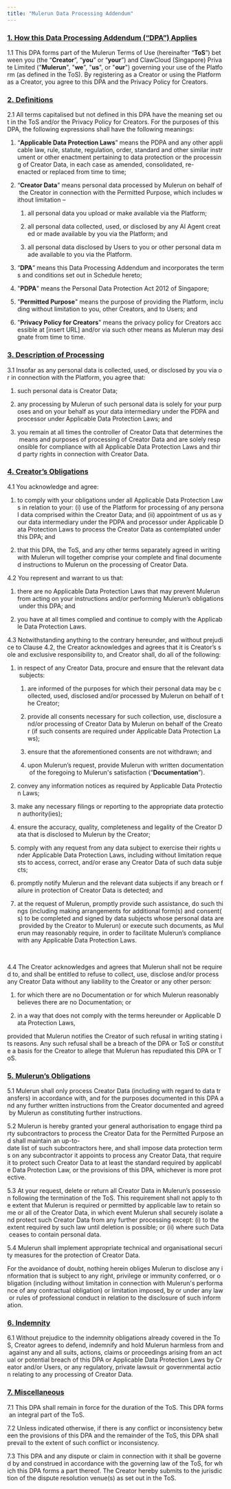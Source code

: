 ```yaml
---
title: "Mulerun Data Processing Addendum"
---
```


<h3><u>1. How this Data Processing Addendum (“DPA”) Applies</u></h3>

1.1 This DPA forms part of the Mulerun Terms of Use (hereinafter “**ToS**”) between you (the “**Creator**”, “**you**” or “**your**”) and ClawCloud (Singapore) Private Limited ("**Mulerun**", "**we**", "**us**", or "**our**") governing your use of the Platform (as defined in the ToS). By registering as a Creator or using the Platform as a Creator, you agree to this DPA and the Privacy Policy for Creators.

<h3><u>2. Definitions</u></h3>

2.1 All terms capitalised but not defined in this DPA have the meaning set out in the ToS and/or the Privacy Policy for Creators. For the purposes of this DPA, the following expressions shall have the following meanings:

1.  “**Applicable Data Protection Laws**” means the PDPA and any other applicable law, rule, statute, regulation, order, standard and other similar instrument or other enactment pertaining to data protection or the processing of Creator Data, in each case as amended, consolidated, re-enacted or replaced from time to time;
    
2.  “**Creator Data**” means personal data processed by Mulerun on behalf of the Creator in connection with the Permitted Purpose, which includes without limitation –
    
    1.  all personal data you upload or make available via the Platform;
        
    2.  all personal data collected, used, or disclosed by any AI Agent created or made available by you via the Platform; and
        
    3.  all personal data disclosed by Users to you or other personal data made available to you via the Platform. 
        
3.  “**DPA**” means this Data Processing Addendum and incorporates the terms and conditions set out in Schedule hereto; 
    
4.  "**PDPA**" means the Personal Data Protection Act 2012 of Singapore;
    
5.  "**Permitted Purpose**" means the purpose of providing the Platform, including without limitation to you, other Creators, and to Users; and
    
6.  "**Privacy Policy for Creators**" means the privacy policy for Creators accessible at \[insert URL\] and/or via such other means as Mulerun may designate from time to time. 
    

<h3><u>3. Description of Processing</u></h3>

3.1 Insofar as any personal data is collected, used, or disclosed by you via or in connection with the Platform, you agree that:

1.  such personal data is Creator Data;
    
2.  any processing by Mulerun of such personal data is solely for your purposes and on your behalf as your data intermediary under the PDPA and processor under Applicable Data Protection Laws; and
    
3.  you remain at all times the controller of Creator Data that determines the means and purposes of processing of Creator Data and are solely responsible for compliance with all Applicable Data Protection Laws and third party rights in connection with Creator Data. 
    

<h3><u>4. Creator’s Obligations</u></h3>

4.1 You acknowledge and agree:

1.  to comply with your obligations under all Applicable Data Protection Laws in relation to your: (i) use of the Platform for processing of any personal data comprised within the Creator Data; and (ii) appointment of us as your data intermediary under the PDPA and processor under Applicable Data Protection Laws to process the Creator Data as contemplated under this DPA; and
    
2.  that this DPA, the ToS, and any other terms separately agreed in writing with Mulerun will together comprise your complete and final documented instructions to Mulerun on the processing of Creator Data. 
    

4.2 You represent and warrant to us that:

1.  there are no Applicable Data Protection Laws that may prevent Mulerun from acting on your instructions and/or performing Mulerun’s obligations under this DPA; and​
    
2.  you have at all times complied and continue to comply with the Applicable Data Protection Laws.
    

4.3 Notwithstanding anything to the contrary hereunder, and without prejudice to Clause 4.2, the Creator acknowledges and agrees that it is Creator’s sole and exclusive responsibility to, and Creator shall, do all of the following:

1.  in respect of any Creator Data, procure and ensure that the relevant data subjects: 
    
    1.  are informed of the purposes for which their personal data may be collected, used, disclosed and/or processed by Mulerun on behalf of the Creator;
        
    2.  provide all consents necessary for such collection, use, disclosure and/or processing of Creator Data by Mulerun on behalf of the Creator (if such consents are required under Applicable Data Protection Laws);
        
    3.  ensure that the aforementioned consents are not withdrawn; and
        
    4.  upon Mulerun’s request, provide Mulerun with written documentation of the foregoing to Mulerun's satisfaction (“**Documentation**”). 
        
2.  convey any information notices as required by Applicable Data Protection Laws;
    
3.  make any necessary filings or reporting to the appropriate data protection authority(ies);
    
4.  ensure the accuracy, quality, completeness and legality of the Creator Data that is disclosed to Mulerun by the Creator;
    
5.  comply with any request from any data subject to exercise their rights under Applicable Data Protection Laws, including without limitation requests to access, correct, and/or erase any Creator Data of such data subjects;
    
6.  promptly notify Mulerun and the relevant data subjects if any breach or failure in protection of Creator Data is detected; and
    
7.  at the request of Mulerun, promptly provide such assistance, do such things (including making arrangements for additional form(s) and consent(s) to be completed and signed by data subjects whose personal data are provided by the Creator to Mulerun) or execute such documents, as Mulerun may reasonably require, in order to facilitate Mulerun’s compliance with any Applicable Data Protection Laws.
    

​

4.4 The Creator acknowledges and agrees that Mulerun shall not be required to, and shall be entitled to refuse to collect, use, disclose and/or process any Creator Data without any liability to the Creator or any other person:

1.  for which there are no Documentation or for which Mulerun reasonably believes there are no Documentation; or
    
2.  in a way that does not comply with the terms hereunder or Applicable Data Protection Laws,
    

provided that Mulerun notifies the Creator of such refusal in writing stating its reasons. Any such refusal shall be a breach of the DPA or ToS or constitute a basis for the Creator to allege that Mulerun has repudiated this DPA or ToS.

<h3><u>5. Mulerun’s Obligations</u></h3>

5.1 Mulerun shall only process Creator Data (including with regard to data transfers) in accordance with, and for the purposes documented in this DPA and any further written instructions from the Creator documented and agreed by Mulerun as constituting further instructions.

5.2 Mulerun is hereby granted your general authorisation to engage third party subcontractors to process the Creator Data for the Permitted Purpose and shall maintain an up-to-date list of such subcontractors here, and shall impose data protection terms on any subcontractor it appoints to process any Creator Data, that require it to protect such Creator Data to at least the standard required by applicable Data Protection Law, or the provisions of this DPA, whichever is more protective. 

5.3 At your request, delete or return all Creator Data in Mulerun’s possession following the termination of the ToS. This requirement shall not apply to the extent that Mulerun is required or permitted by applicable law to retain some or all of the Creator Data, in which event Mulerun shall securely isolate and protect such Creator Data from any further processing except: (i) to the extent required by such law until deletion is possible; or (ii) where such Data ceases to contain personal data.

5.4 Mulerun shall implement appropriate technical and organisational security measures for the protection of Creator Data. 

For the avoidance of doubt, nothing herein obliges Mulerun to disclose any information that is subject to any right, privilege or immunity conferred, or obligation (including without limitation in connection with Mulerun's performance of any contractual obligation) or limitation imposed, by or under any law or rules of professional conduct in relation to the disclosure of such information.

<h3><u>6. Indemnity</u></h3>

6.1 Without prejudice to the indemnity obligations already covered in the ToS, Creator agrees to defend, indemnify and hold Mulerun harmless from and against any and all suits, actions, claims or proceedings arising from an actual or potential breach of this DPA or Applicable Data Protection Laws by Creator and/or Users, or any regulatory, private lawsuit or governmental action relating to any processing of Creator Data.

<h3><u>7. Miscellaneous</u></h3>

7.1 This DPA shall remain in force for the duration of the ToS. This DPA forms an integral part of the ToS.

7.2 Unless indicated otherwise, if there is any conflict or inconsistency between the provisions of this DPA and the remainder of the ToS, this DPA shall prevail to the extent of such conflict or inconsistency.

7.3 This DPA and any dispute or claim in connection with it shall be governed by and construed in accordance with the governing law of the ToS, for which this DPA forms a part thereof. The Creator hereby submits to the jurisdiction of the dispute resolution venue(s) as set out in the ToS.